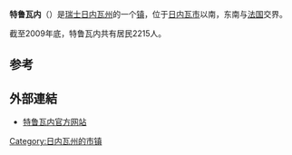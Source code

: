 {{瑞士市镇信息框
 | 市镇名称		= 特鲁瓦内
 | 原文名称             = Troinex
 | 图片 = 
 | 纹章 = Troinex-coat of arms.svg
 | 语言                   = [[法语|法语]]
 | 所属州               = 日内瓦州
 | 所属区               = 无
 | lat_d=46|lat_m=09|lat_NS=N|long_d=6|long_m=09|long_EW=E
 | 邮政编码		= 1256
 | 市镇代码        	= 6641
 | 面积                 = 3.38
 | 平均海拔        =  425
 | 人口               = 2215<small>（2009年12月资料）</small>
 | 主页  		= www.troinex.ch
 | 市镇长           = 雅克·马涅纳（Jacques Magnenat）<ref>{{fr}}[http://www.troinex.ch/index.php?men=4&mpa=12 Conseil exécutif] Commune de Troinex</ref>
 | 相邻市镇             = [[巴尔多内|巴尔多内]]、[[博西|博西]]（[[法国|法]]）、[[卡鲁日|卡鲁日]]、<br>[[萨莱夫山下科隆日|萨莱夫山下科隆日]]（[[法国|法]]）、<br>[[埃特朗比耶尔|埃特朗比耶尔]]（[[法国|法]]）、[[普朗莱乌特|普朗莱乌特]]、<br>[[韦里耶|韦里耶]]
 | 友好城市             = 
 | 地图文件 = Karte Gemeinde Troinex 2007.png
|}}
'''特鲁瓦内'''（{{lang-fr|Troinex}}）是[[瑞士|瑞士]][[日内瓦州|日内瓦州]]的一个[[瑞士的市镇|镇]]，位于[[日内瓦|日内瓦市]]以南，东南与[[法国|法国]]交界。

截至2009年底，特鲁瓦内共有居民2215人。

==参考==
{{reflist}}

==外部連結==
*{{fr}}[https://web.archive.org/web/20190715211545/https://www.troinex.ch/ 特鲁瓦内官方网站]

{{日内瓦州行政区划}}
{{DEFAULTSORT:Troinex}}
[[Category:日内瓦州的市镇|Category:日内瓦州的市镇]]
